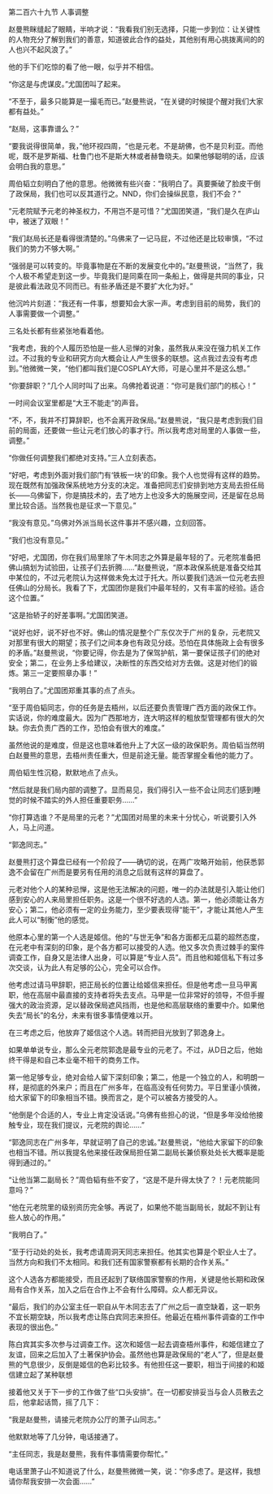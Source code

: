 

第二百六十九节 人事调整

赵曼熊眯缝起了眼睛，半响才说：“我看我们别无选择，只能一步到位：让关键性的人物充分了解到我们的善意，知道彼此合作的益处，其他别有用心挑拨离间的的人也兴不起风浪了。”

他的手下们吃惊的看了他一眼，似乎并不相信。

“你这是与虎谋皮。”尤国团叫了起来。

“不至于，最多只能算是一撮毛而已。”赵曼熊说，“在关键的时候提个醒对我们大家都有益处。”

“赵局，这事靠谱么？”

“要我说得很简单，我，”他环视四周，“也是元老。不是胡佛，也不是贝利亚。而他呢，既不是罗斯福、杜鲁门也不是斯大林或者赫鲁晓夫。如果他够聪明的话，应该会明白我的意思。”

周伯韬立刻明白了他的意思。他微微有些兴奋：“我明白了。真要撕破了脸皮干倒了政保局，我们也可以反其道行之。NND，你们会操纵民意，我们不会？”

“元老院赋予元老的神圣权力，不用岂不是可惜？”尤国团笑道，“我们是久在庐山中，被迷了双眼！”

“我们赵局长还是看得很清楚的。”乌佛来了一记马屁，不过他还是比较审慎，“不过我们的势力不够大啊。”

“强弱是可以转变的。毕竟事物是在不断的发展变化中的。”赵曼熊说，“当然了，我个人极不希望走到这一步。毕竟我们是同乘在同一条船上，做得是共同的事业，只是彼此看法政见不同而已。有些矛盾还是不要扩大化为好。”

他沉吟片刻道：“我还有一件事，想要知会大家一声。考虑到目前的局势，我们的人事需要做一个调整。”

三名处长都有些紧张地看着他。

“我考虑，我的个人履历恐怕是一些人忌惮的对象，虽然我从来没在强力机关工作过。不过我的专业和研究方向大概会让人产生很多的联想。这点我过去没有考虑到。”他微微一笑，“他们都叫我们是COSPLAY大师，可是心里并不是这么想。”

“你要辞职？”几个人同时叫了出来。乌佛抢着说道：“你可是我们部门的核心！”

一时间会议室里都是“大王不能走”的声音。

“不，不，我并不打算辞职，也不会离开政保局。”赵曼熊说，“我只是考虑到我们目前的局面，还要做一些让元老们放心的事才行。所以我考虑对局里的人事做一些，调整。”

“你做任何调整我们都绝对支持。”三人立刻表态。

“好吧，考虑到外面对我们部门有‘铁板一块’的印象。我个人也觉得有这样的趋势。现在既然有加强政保系统地方分支的决定。准备把同志们安排到地方支局去担任局长――乌佛留下，你是搞技术的，去了地方上也没多大的施展空间，还是留在总局里比较合适。当然我也是征求一下意见。”

“我没有意见。”乌佛对外派当局长这件事并不感兴趣，立刻回答。

“我们也没有意见。”

“好吧，尤国团，你在我们局里除了午木同志之外算是最年轻的了。元老院准备把佛山搞划为试验田，让孩子们去折腾……”赵曼熊说，“原本政保系统是准备交给其中某位的，不过元老院认为这样做未免太过于托大。所以要我们选派一位元老去担任佛山的分局长。我看了下，尤国团你是我们中最年轻的，又有丰富的经验。适合这个位置。”

“这是抬轿子的好差事啊。”尤国团笑道。

“说好也好，说不好也不好。佛山的情况是整个广东仅次于广州的复杂，元老院又对那里有很大的期望；孩子们之间本身也有政见分歧。恐怕在具体施政上会有很多的矛盾。”赵曼熊说，“你要记得，你去是为了保驾护航，第一要保证孩子们的绝对安全；第二，在业务上多给建议，决断性的东西交给对方去做。这是对他们的锻炼。第三一定要照章办事！”

“我明白了。”尤国团郑重其事的点了点头。

“至于周伯韬同志，你的任务是去梧州，以后还要负责管理广西方面的政保工作。实话说，你的难度最大。因为广西那地方，连大明这样的粗放型管理都有很大的欠缺。你去负责广西的工作，恐怕会有很大的难度。”

虽然他说的是难度，但是这也意味着他升上了大区一级的政保职务。周伯韬当然明白赵曼熊的意思，去梧州责任重大，但是前途无量。能否掌握全看他的能力了。

周伯韬生性沉稳，默默地点了点头。

“然后就是我们局内部的调整了。显而易见，我们得引入一些不会让同志们感到睡觉的时候不踏实的外人担任重要职务……”

“你打算选谁？不是局里的元老？”尤国团对局里的未来十分忧心，听说要引入外人，马上问道。

“郭逸同志。”

赵曼熊打这个算盘已经有一个阶段了――确切的说，在两广攻略开始前，他获悉郭逸不会留在广州而是要另有任用的消息之后就有这样的算盘了。

元老对他个人的某种忌惮，这是他无法解决的问题，唯一的办法就是引入能让他们感到安心的人来局里担任职务。这是一个很不好选的人选。第一，他必须能让各方安心；第二，他必须有一定的业务能力，至少要表现得“能干”，才能让其他人产生此人可以“制衡”他的感觉。

他原本心里的第一个人选是姬信。他的“与世无争”和各方面都无瓜葛的超然态度，在元老中有深刻的印象，是个各方都可以接受的人选。他又多次负责过棘手的案件调查工作，自身又是法律人出身，可以算是“专业人员”。而且他和姬信私下有过多次交谈，认为此人有足够的公心，完全可以合作。

他考虑过请马甲辞职，把正局长的位置让给姬信来担任。但是他考虑一旦马甲离职，他在高层中最直接的支持者将失去支点。马甲是一位非常好的领导，不但手握强大的政治资源，足以替政保局遮风挡雨，也是他和高层联络的重要中介。如果他失去“局长”的名分，未来有很多事情便难以开。

在三考虑之后，他放弃了姬信这个人选。转而把目光放到了郭逸身上。

如果单单说专业，那么全元老院郭逸是最专业的元老了。不过，从D日之后，他始终干得是和自己本业毫不相干的商务工作。

第一他足够专业，绝对会给人留下深刻印象；第二，他是一个独立的人，和明朗一样，是彻底的外来户；而且在广州多年，在临高没有任何势力。平日里谨小慎微，给大家留下的印象相当不错。换而言之，是个可以被各方接受的人。

“他倒是个合适的人，专业上肯定没话说。”乌佛有些担心的说，“但是多年没给他接触专业，现在我们提议，元老院的舆论……”

“郭逸同志在广州多年，早就证明了自己的忠诚。”赵曼熊说，“他给大家留下的印象也相当不错。所以我提名他来接任政保局担任第二副局长兼侦察处处长大概率是能得到通过的。”

“让他当第二副局长？”周伯韬有些不安了，“这是不是升得太快了？！元老院能同意吗？”

“他在元老院里的级别资历完全够。再说了，如果他不能当副局长，就起不到让有些人放心的作用。”

“我明白了。”

“至于行动处的处长，我考虑请周洞天同志来担任。他其实也算是个职业人士了。当然方向和我们不太相同。和我们还有国家警察都有长期的合作关系。”

这个人选各方都能接受，而且还起到了联络国家警察的作用，关键是他长期和政保局有合作关系，加入之后在合作上不会有什么障碍。众人都无异议。

“最后，我们的办公室主任一职自从午木同志去了广州之后一直空缺着，这一职务不宜长期空缺，所以我考虑让陈白宾同志来担任。他最近在梧州事件调查的工作中表现的很出色。”

陈白宾其实多次参与过调查工作。这次和姬信一起去调查梧州事件，和姬信建立了友谊，回来之后加入了土著保护协会。虽然他也算是政保局的“老人”了，但是赵曼熊的气息很少，反倒是姬信的色彩比较多。有他担任这一要职，相当于间接的和姬信建立起了某种联想

接着他又关于下一步的工作做了些“口头安排”。在一切都安排妥当与会人员散去之后，他拿起话筒，摇了几下：

“我是赵曼熊，请接元老院办公厅的萧子山同志。”

他默默地等了几分钟，电话接通了。

“主任同志，我是赵曼熊，我有件事情需要你帮忙。”

电话里萧子山不知道说了什么，赵曼熊微微一笑，说：“你多虑了。是这样，我想请你帮我安排一次会面……”

